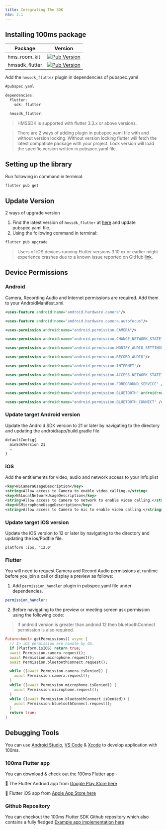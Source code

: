 ```yaml
---
title: Integrating The SDK
nav: 3.1
---
```


## Installing 100ms package


| Package           | Version                                                                                                   |
| ------------------| --------------------------------------------------------------------------------------------------------- |
| hms_room_kit      | [![Pub Version](https://img.shields.io/pub/v/hms_room_kit)](https://pub.dev/packages/hms_room_kit)        |
| hmssdk_flutter    | [![Pub Version](https://img.shields.io/pub/v/hmssdk_flutter)](https://pub.dev/packages/hmssdk_flutter)    |


Add the `hmssdk_flutter` plugin in dependencies of pubspec.yaml

```dart
#pubspec.yaml

dependencies:
  flutter:
    sdk: flutter

  hmssdk_flutter:
```

> HMSSDK is supported with flutter 3.3.x or above versions.

> There are 2 ways of adding plugin in pubspec.yaml file with and without version locking.
> Without version locking flutter will fetch the latest compatible package with your project.
> Lock version will load the specific version written in pubspec.yaml file.

## Setting up the library

Run following in command in terminal.

```bash
flutter pub get
```

## Update Version

2 ways of upgrade version

1. Find the latest version of `hmssdk_flutter` at [here](https://pub.dev/packages/hmssdk_flutter) and update pubspec.yaml file.
2. Using the following command in terminal:

```bash
flutter pub upgrade
```

> Users of iOS devices running Flutter versions 3.10.xx or earlier might experience crashes due to a known issue reported on GitHub [link](https://github.com/flutter/flutter/issues/127489).

## Device Permissions

### Android

Camera, Recording Audio and Internet permissions are required. Add them to your AndroidManifest.xml.

```xml
<uses-feature android:name="android.hardware.camera"/>

<uses-feature android:name="android.hardware.camera.autofocus"/>

<uses-permission android:name="android.permission.CAMERA"/>

<uses-permission android:name="android.permission.CHANGE_NETWORK_STATE"/>

<uses-permission android:name="android.permission.MODIFY_AUDIO_SETTINGS"/>

<uses-permission android:name="android.permission.RECORD_AUDIO"/>

<uses-permission android:name="android.permission.INTERNET"/>

<uses-permission android:name="android.permission.ACCESS_NETWORK_STATE"/>

<uses-permission android:name="android.permission.FOREGROUND_SERVICE" />

<uses-permission android:name="android.permission.BLUETOOTH" android:maxSdkVersion="30" />

<uses-permission android:name="android.permission.BLUETOOTH_CONNECT" />
```

### Update target Android version

Update the Android SDK version to 21 or later by navigating to the directory and updating the android/app/build.gradle file

```xml
defaultConfig{
  minSdkVersion 21
  …
}
```

### iOS

Add the entitlements for video, audio and network access to your Info.plist

```xml
<key>NSCameraUsageDescription</key>
<string>Allow access to Camera to enable video calling.</string>
<key>NSLocalNetworkUsageDescription</key>
<string>Allow access to Camera to network to enable video calling.</string>
<key>NSMicrophoneUsageDescription</key>
<string>Allow access to Camera to mic to enable video calling.</string>
```

### Update target iOS version

Update the iOS version to 12 or later by navigating to the directory and updating the ios/Podfile file.

```
platform :ios, '12.0'
```

### Flutter

You will need to request Camera and Record Audio permissions at runtime before you join a call or display a preview as follows:

1. Add `permission_handler` plugin in pubspec.yaml file under dependencies.

```yaml
permission_handler:
```

2. Before navigating to the preview or meeting screen ask permission using the following code:

> If android version is greater than android 12 then bluetoothConnect permission is also required.

```dart
Future<bool> getPermissions() async {
  // In iOS permission are handle by OS.
  if (Platform.isIOS) return true;
  await Permission.camera.request();
  await Permission.microphone.request();
  await Permission.bluetoothConnect.request();

  while ((await Permission.camera.isDenied)) {
    await Permission.camera.request();
  }
  while ((await Permission.microphone.isDenied)) {
    await Permission.microphone.request();
  }
  while ((await Permission.bluetoothConnect.isDenied)) {
    await Permission.bluetoothConnect.request();
  }
  return true;
}
```

## Debugging Tools

You can use [Android Studio](https://developer.android.com/studio), [VS Code](https://code.visualstudio.com/) & [Xcode](https://developer.apple.com/xcode/) to develop application with 100ms.

### 100ms Flutter app

You can download & check out the 100ms Flutter app -

🤖 The Flutter Android app from [Google Play Store here](https://play.google.com/store/apps/details?id=live.hms.flutter)

📱 Flutter iOS app from [Apple App Store here](https://apps.apple.com/app/100ms-live/id1576541989)

### Github Repository

You can checkout the 100ms Flutter SDK Github repository which also contains a fully fledged [Example app implementation here](https://github.com/100mslive/100ms-flutter/)
